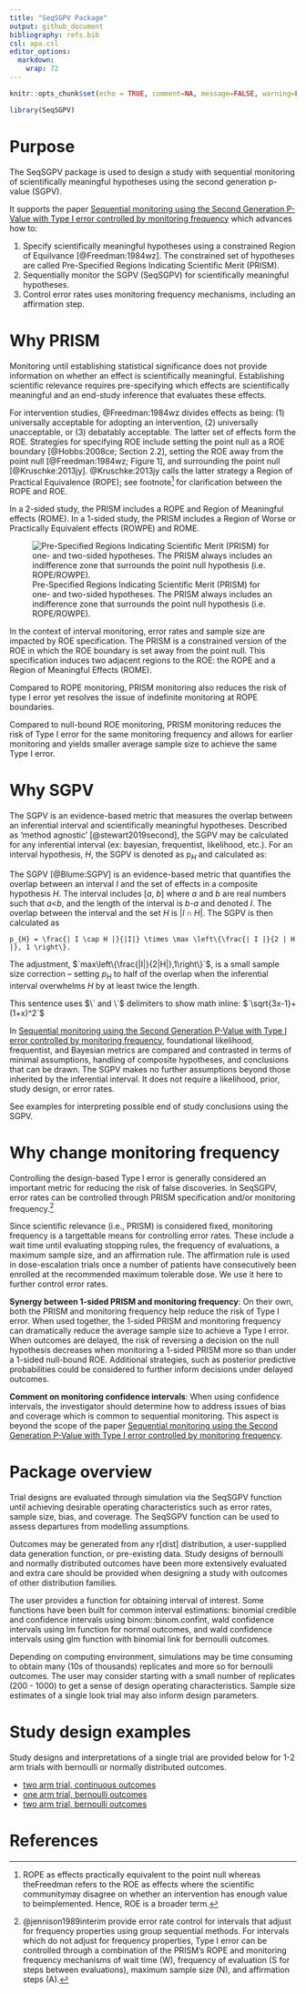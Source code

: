 ```yaml
---
title: "SeqSGPV Package"
output: github_document
bibliography: refs.bib
csl: apa.csl
editor_options: 
  markdown: 
    wrap: 72
---
```


```r
knitr::opts_chunk$set(echo = TRUE, comment=NA, message=FALSE, warning=FALSE, fig.width = 8, fig.height = 8, fig.align='center', eval=TRUE)
```

```r
library(SeqSGPV)
```

# Purpose

The SeqSGPV package is used to design a study with sequential monitoring
of scientifically meaningful hypotheses using the second generation
p-value (SGPV).

It supports the paper [Sequential monitoring using the Second Generation
P-Value with Type I error controlled by monitoring
frequency](https://arxiv.org/pdf/2204.10678.pdf) which advances how to:

1.  Specify scientifically meaningful hypotheses using a constrained
    Region of Equilvance [@Freedman:1984wz]. The constrained set of
    hypotheses are called Pre-Specified Regions Indicating Scientific
    Merit (PRISM).
2.  Sequentially monitor the SGPV (SeqSGPV) for scientifically
    meaningful hypotheses.
3.  Control error rates uses monitoring frequency mechanisms, including
    an affirmation step.

# Why PRISM

Monitoring until establishing statistical significance does not provide
information on whether an effect is scientifically meaningful.
Establishing scientific relevance requires pre-specifying which effects
are scientifically meaningful and an end-study inference that evaluates
these effects.

For intervention studies, @Freedman:1984wz divides effects as being: (1)
universally acceptable for adopting an intervention, (2) universally
unacceptable, or (3) debatably acceptable. The latter set of effects
form the ROE. Strategies for specifying ROE include setting the point
null as a ROE boundary [@Hobbs:2008ce; Section 2.2], setting the ROE
away from the point null [@Freedman:1984wz; Figure 1], and surrounding
the point null [@Kruschke:2013jy]. @Kruschke:2013jy calls the latter
strategy a Region of Practical Equivalence (ROPE); see footnote[^1] for
clarification between the ROPE and ROE.

[^1]: ROPE as effects practically equivalent to the point null whereas
    theFreedman refers to the ROE as effects where the scientific
    communitymay disagree on whether an intervention has enough value to
    beimplemented. Hence, ROE is a broader term.

In a 2-sided study, the PRISM includes a ROPE and Region of Meaningful
effects (ROME). In a 1-sided study, the PRISM includes a Region of Worse
or Practically Equivalent effects (ROWPE) and ROME.

![Pre-Specified Regions Indicating Scientific Merit (PRISM) for one- and
two-sided hypotheses. The PRISM always includes an indifference zone
that surrounds the point null hypothesis (i.e.
ROPE/ROWPE).](images/AMwithSGPV_Figsv09_1.jpg)

In the context of interval monitoring, error rates and sample size are
impacted by ROE specification. The PRISM is a constrained version of the
ROE in which the ROE boundary is set away from the point null. This
specification induces two adjacent regions to the ROE: the ROPE and a
Region of Meaningful Effects (ROME).

Compared to ROPE monitoring, PRISM monitoring also reduces the risk of
type I error yet resolves the issue of indefinite monitoring at ROPE
boundaries.

Compared to null-bound ROE monitoring, PRISM monitoring reduces the risk
of Type I error for the same monitoring frequency and allows for earlier
monitoring and yields smaller average sample size to achieve the same
Type I error.

# Why SGPV

The SGPV is an evidence-based metric that measures the overlap between
an inferential interval and scientifically meaningful hypotheses.
Described as 'method agnostic' [@stewart2019second], the SGPV may be
calculated for any inferential interval (ex: bayesian, frequentist,
likelihood, etc.). For an interval hypothesis, $H$, the SGPV is denoted
as p$_H$ and calculated as:

The SGPV [@Blume:SGPV] is an evidence-based metric that quantifies the
overlap between an interval $I$ and the set of effects in a composite
hypothesis *H*. The interval includes [*a*, *b*] where *a* and *b* are
real numbers such that *a*\<*b*, and the length of the interval is *b-a*
and denoted $I$. The overlap between the interval and the set *H* is
$\left| I \cap H \right|$. The SGPV is then calculated as


```math
p_{H} = \frac{| I \cap H |}{|I|} \times \max \left\{\frac{| I |}{2 | H |}, 1 \right\}.
```

\noindent The adjustment, $`max\left\{\frac{|I|}{2|H|},1\right\}`$, is a
small sample size correction -- setting $p_H$ to half of the overlap
when the inferential interval overwhelms $H$ by at least twice the
length. 

This sentence uses $\` and \`$ delimiters to show math inline:  $`\sqrt{3x-1}+(1+x)^2`$

In [Sequential monitoring using the Second Generation P-Value with Type
I error controlled by monitoring
frequency](https://arxiv.org/pdf/2204.10678.pdf), foundational
likelihood, frequentist, and Bayesian metrics are compared and
contrasted in terms of minimal assumptions, handling of composite
hypotheses, and conclusions that can be drawn. The SGPV makes no further
assumptions beyond those inherited by the inferential interval. It does
not require a likelihood, prior, study design, or error rates.

See examples for interpreting possible end of study conclusions using
the SGPV.

# Why change monitoring frequency

Controlling the design-based Type I error is generally considered an
important metric for reducing the risk of false discoveries. In SeqSGPV,
error rates can be controlled through PRISM specification and/or
monitoring frequency.[^2]

[^2]: @jennison1989interim provide error rate control for intervals that
    adjust for frequency properties using group sequential methods. For
    intervals which do not adjust for frequency properties, Type I error
    can be controlled through a combination of the PRISM's ROPE and
    monitoring frequency mechanisms of wait time (W), frequency of
    evaluation (S for steps between evaluations), maximum sample size
    (N), and affirmation steps (A).

Since scientific relevance (i.e., PRISM) is considered fixed, monitoring
frequency is a targettable means for controlling error rates. These
include a wait time until evaluating stopping rules, the frequency of
evaluations, a maximum sample size, and an affirmation rule. The
affirmation rule is used in dose-escalation trials once a number of
patients have consecutively been enrolled at the recommended maximum
tolerable dose. We use it here to further control error rates.

**Synergy between 1-sided PRISM and monitoring frequency**: On their
own, both the PRISM and monitoring frequency help reduce the risk of
Type I error. When used together, the 1-sided PRISM and monitoring
frequency can dramatically reduce the average sample size to achieve a
Type I error. When outcomes are delayed, the risk of reversing a
decision on the null hypothesis decreases when monitoring a 1-sided
PRISM more so than under a 1-sided null-bound ROE. Additional
strategies, such as posterior predictive probabilities could be
considered to further inform decisions under delayed outcomes.

**Comment on monitoring confidence intervals**: When using confidence
intervals, the investigator should determine how to address issues of
bias and coverage which is common to sequential monitoring. This aspect
is beyond the scope of the paper [Sequential monitoring using the Second
Generation P-Value with Type I error controlled by monitoring
frequency](https://arxiv.org/pdf/2204.10678.pdf).

# Package overview

Trial designs are evaluated through simulation via the SeqSGPV function
until achieving desirable operating characteristics such as error rates,
sample size, bias, and coverage. The SeqSGPV function can be used to
assess departures from modelling assumptions.

Outcomes may be generated from any r[dist] distribution, a user-supplied
data generation function, or pre-existing data. Study designs of
bernoulli and normally distributed outcomes have been more extensively
evaluated and extra care should be provided when designing a study with
outcomes of other distribution families.

The user provides a function for obtaining interval of interest. Some
functions have been built for common interval estimations: binomial
credible and confidence intervals using binom::binom.confint, wald
confidence intervals using lm function for normal outcomes, and wald
confidence intervals using glm function with binomial link for bernoulli
outcomes.

Depending on computing environment, simulations may be time consuming to
obtain many (10s of thousands) replicates and more so for bernoulli
outcomes. The user may consider starting with a small number of
replicates (200 - 1000) to get a sense of design operating
characteristics. Sample size estimates of a single look trial may also
inform design parameters.

# Study design examples

Study designs and interpretations of a single trial are provided below
for 1-2 arm trials with bernoulli or normally distributed outcomes.

-   [two arm trial, continuous
    outcomes](examples/two-arm-continuous/README.md)
-   [one arm trial, bernoulli
    outcomes](examples/one-arm-bernoulli/README.md)
-   [two arm trial, bernoulli
    outcomes](examples/two-arm-bernoulli/README.md)

# References
